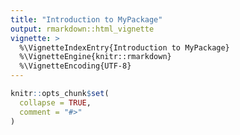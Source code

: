 ```yaml
---
title: "Introduction to MyPackage"
output: rmarkdown::html_vignette
vignette: >
  %\VignetteIndexEntry{Introduction to MyPackage}
  %\VignetteEngine{knitr::rmarkdown}
  %\VignetteEncoding{UTF-8}
---
```


```r
knitr::opts_chunk$set(
  collapse = TRUE,
  comment = "#>"
)
```
